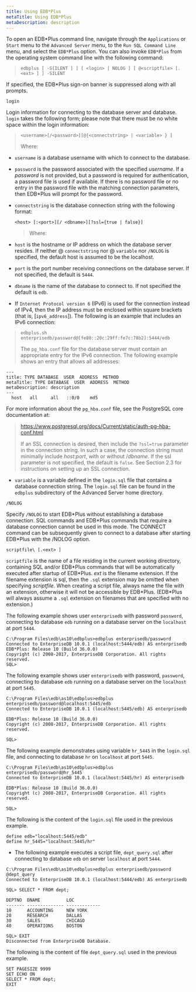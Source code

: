 ```yaml
---
title: Using EDB*Plus
metaTitle: Using EDB*Plus
metaDescription: description
---
```


<div id="starting_edb_plus">

To open an EDB\*Plus command line, navigate through the `Applications`
or `Start` menu to the `Advanced Server` menu, to the `Run SQL Command
Line` menu, and select the `EDB*Plus` option. You can also invoke
`EDB*Plus` from the operating system command line with the following
command:

</div>

> `edbplus [ -S[ILENT ] ] [ <login> | NOLOG ] [ @<scriptfile> [.<ext> ]
> ] -SILENT`

If specified, the EDB\*Plus sign-on banner is suppressed along with all
prompts.

`login`

Login information for connecting to the database server and database.
`login` takes the following form; please note that there must be no
white space within the login information:

> `<username>[/<password>][@{<connectstring> | <variable> } ]`
> 
> Where:

  - `username` is a database username with which to connect to the
    database.

  - `password` is the password associated with the specified *username*.
    If a *password* is not provided, but a password is required for
    authentication, a password file is used if available. If there is no
    password file or no entry in the password file with the matching
    connection parameters, then EDB\*Plus will prompt for the password.

  - `connectstring` is the database connection string with the following
    format:
    
    `<host> [:<port>][/ <dbname>][?ssl={true | false}]`
    
    > Where:

  - `host` is the hostname or IP address on which the database server
    resides. If neither @ `connectstring` nor @ `variable` nor `/NOLOG`
    is specified, the default host is assumed to be the localhost.

  - `port` is the port number receiving connections on the database
    server. If not specified, the default is `5444`.

  - `dbname` is the name of the database to connect to. If not specified
    the default is `edb`.

  - If `Internet Protocol version 6` (IPv6) is used for the connection
    instead of IPv4, then the IP address must be enclosed within square
    brackets (that is, \[`ipv6_address`\]). The following is an example
    that includes an IPv6 connection:

> `edbplus.sh enterprisedb/password@[fe80::20c:29ff:fe7c:78b2]:5444/edb`
> 
> The `pg_hba.conf` file for the database server must contain an
> appropriate entry for the IPv6 connection. The following example shows
> an entry that allows all addresses:

``` text
---
title: TYPE DATABASE  USER  ADDRESS  METHOD
metaTitle: TYPE DATABASE  USER  ADDRESS  METHOD
metaDescription: description
---
  host   all     all   ::0/0    md5
```

For more information about the `pg_hba.conf` file, see the PostgreSQL
core documentation at:

> <https://www.postgresql.org/docs/Current/static/auth-pg-hba-conf.html>
> 
> If an SSL connection is desired, then include the `?ssl=true`
> parameter in the connection string. In such a case, the connection
> string must minimally include *host*:*port*, with or without
> /*dbname*. If the ssl parameter is not specified, the default is
> `false`. See Section 2.3 for instructions on setting up an SSL
> connection.

  - `variable` is a variable defined in the `login.sql` file that
    contains a database connection string. The `login.sql` file can be
    found in the `edbplus` subdirectory of the Advanced Server home
    directory.

`/NOLOG`

Specify `/NOLOG` to start EDB\*Plus without establishing a database
connection. SQL commands and EDB\*Plus commands that require a database
connection cannot be used in this mode. The CONNECT command can be
subsequently given to connect to a database after starting EDB\*Plus
with the /NOLOG option.

`scriptfile\ [.<ext> ]`

`scriptfile` is the name of a file residing in the current working
directory, containing SQL and/or EDB\*Plus commands that will be
automatically executed after startup of EDB\*Plus. *ext* is the filename
extension. If the filename extension is sql, then the `.sql` extension
may be omitted when specifying *scriptfile*. When creating a script
file, always name the file with an extension, otherwise it will not be
accessible by EDB\*Plus. (EDB\*Plus will always assume a `.sql`
extension on filenames that are specified with no extension.)

The following example shows user `enterprisedb` with password
`password`, connecting to database `edb` running on a database server on
the `localhost` at port `5444`.

``` text
C:\Program Files\edb\as10\edbplus>edbplus enterprisedb/password
Connected to EnterpriseDB 10.0.1 (localhost:5444/edb) AS enterprisedb
EDB*Plus: Release 10 (Build 36.0.0)
Copyright (c) 2008-2017, EnterpriseDB Corporation. All rights reserved.
SQL>
```

The following example shows user `enterprisedb` with password,
`password`, connecting to database `edb` running on a database server on
the `localhost` at port `5445`.

``` text
C:\Program Files\edb\as10\edbplus>edbplus enterprisedb/password@localhost:5445/edb
Connected to EnterpriseDB 10.0.1 (localhost:5445/edb) AS enterprisedb

EDB*Plus: Release 10 (Build 36.0.0)
Copyright (c) 2008-2017, EnterpriseDB Corporation. All rights reserved.

SQL>
```

The following example demonstrates using variable `hr_5445` in the
`login.sql` file, and connecting to database `hr` on `localhost` at port
`5445`.

``` text
C:\Program Files\edb\as10\edbplus>edbplus enterprisedb/password@hr_5445
Connected to EnterpriseDB 10.0.1 (localhost:5445/hr) AS enterprisedb

EDB*Plus: Release 10 (Build 36.0.0)
Copyright (c) 2008-2017, EnterpriseDB Corporation. All rights reserved.

SQL>
```

The following is the content of the `login.sql` file used in the
previous example.

``` text
define edb="localhost:5445/edb"
define hr_5445="localhost:5445/hr"
```

  - The following example executes a script file, `dept_query.sql`
    after  
    connecting to database `edb` on server `localhost` at port `5444`.

<!-- end list -->

``` text
C:\Program Files\edb\as10\edbplus>edbplus enterprisedb/password @dept_query
Connected to EnterpriseDB 10.0.1 (localhost:5444/edb) AS enterprisedb

SQL> SELECT * FROM dept;

DEPTNO  DNAME          LOC
------- -------------- -------------
10      ACCOUNTING     NEW YORK
20      RESEARCH       DALLAS
30      SALES          CHICAGO
40      OPERATIONS     BOSTON

SQL> EXIT
Disconnected from EnterpriseDB Database.
```

The following is the content of file `dept_query.sql` used in the
previous example.

``` text
SET PAGESIZE 9999
SET ECHO ON
SELECT * FROM dept;
EXIT
```
